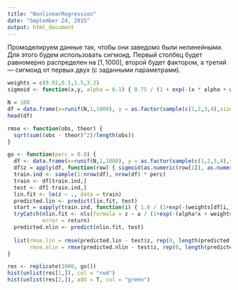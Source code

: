 ```yaml
---
title: "NonlinearRegression"
date: "September 24, 2015"
output: html_document
---
```


Промоделируем данные так, чтобы они заведомо были нелинейными. Для этого будем использовать сигмоид.
Первый столбец будет равномерно распределен на $[1, 1000]$, второй будет фактором, а третий --- сигмоид от первых двух (с заданными параметрами).

```r
weights = c(0.02,0.5,1.5,3.2)
sigmoid <- function(x,y, alpha = 0.1) { 0.75 / (1 + exp(-(x * alpha + weights[y]))) }

N = 100
df = data.frame(x=runif(N,1,1000), y = as.factor(sample(c(1,2,3,4),size=100, prob=c(0.5,0.25,0.1,0.15), replace = TRUE)))
head(df)
```

```r
rmse <- function(obs, theor) {
  sqrt(sum((obs - theor)^2)/length(obs))
}
```

```r
go <- function(perc = 0.8) {
  df <- data.frame(x=runif(N,1,1000), y = as.factor(sample(c(1,2,3,4),size=100, prob=c(0.5,0.15,0.2,0.15), replace = TRUE)))
  df$z = apply(df, function(row) { sigmoid(as.numeric(row[1]), as.numeric(row[2])) + rnorm(n=1, sd=2)}, MARGIN=1)
  train.ind <- sample(1:nrow(df), nrow(df) * perc)
  train <- df[train.ind,]
  test <- df[-train.ind,]
  lin.fit <- lm(z ~ ., data = train)
  predicted.lin <- predict(lin.fit, test)
  start = sapply(train.ind, function(i) { 1.0 / (1+exp(-(weights[df[i,]$y])))})
  tryCatch(nlin.fit <- nls(formula = z ~ a / (1+exp(-(alpha*x + weights[y]))), train, start=list(a=mean(start),alpha=0.001), algorithm = "port"),
           error = return)
  predicted.nlin <- predict(nlin.fit, test)
  
  list(rmse.lin = rmse(predicted.lin - test$z, rep(0, length(predicted.lin))),
       rmse.nlin = rmse(predicted.nlin - test$z, rep(0, length(predicted.nlin))))
}
```

```r
res <- replicate(1000, go())
hist(unlist(res[1,]), col = "red")
hist(unlist(res[2,]), add = T, col = "green")
```
